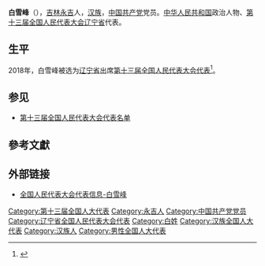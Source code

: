 {{Infobox person
|name=白雪峰
|birth_date={{birth year and age|1969|3}}
|ancestor=[[吉林|吉林]][[永吉|永吉]]
|nationality={{PRC}}
|title=[[全国人大代表|全国人大代表]]
|ethnicity=[[汉族|汉族]]
|gender=男
|party={{cpc}}
|website=[http://210.82.31.1:8084/delegate/viewDelegate.action?dbid=130364 全国人大代表数据库]
}}
'''白雪峰'''（{{bd|1969年|3月}}），[[吉林|吉林]][[永吉|永吉]]人，[[汉族|汉族]]，[[中国共产党|中国共产党]]党员。[[中华人民共和国|中华人民共和国]]政治人物、[[第十三届全国人民代表大会|第十三届全国人民代表大会]][[辽宁省|辽宁省]]代表{{refnest|{{Cite web|url=http://210.82.31.1:8084/delegate/viewDelegate.action?dbid=130364|title=全国人民代表大会代表信息-白雪峰|accessdate=2020-03-16|work=中国人大网}}}}。

==生平==
2018年，白雪峰被选为[[辽宁省|辽宁省]]出席[[第十三届全国人民代表大会|第十三届全国人民代表大会]][[第十三届全国人民代表大会代表|代表]]<ref>{{Cite web|title=中华人民共和国第十三届全国人民代表大会代表名单|url=http://www.gov.cn/xinwen/2018-02/24/content_5268538.htm|accessdate=2020-03-16|work=中国政府网|archive-date=2020-02-28|archive-url=https://web.archive.org/web/20200228133636/http://www.gov.cn/xinwen/2018-02/24/content_5268538.htm|dead-url=no}}</ref>。

==参见==
* [[第十三届全国人民代表大会代表名单|第十三届全国人民代表大会代表名单]]

==參考文獻==
{{reflist}}

==外部链接==
{{Portal|中国|政治}}
* [http://210.82.31.1:8084/delegate/viewDelegate.action?dbid=130364 全国人民代表大会代表信息-白雪峰]

{{中国政治人物小作品}}
[[Category:第十三届全国人大代表|Category:第十三届全国人大代表]]
[[Category:永吉人|Category:永吉人]]
[[Category:中国共产党党员|Category:中国共产党党员]]
[[Category:辽宁省全国人民代表大会代表|Category:辽宁省全国人民代表大会代表]]
[[Category:白姓|Category:白姓]]
[[Category:汉族全国人大代表|Category:汉族全国人大代表]]
[[Category:汉族人|Category:汉族人]]
[[Category:男性全国人大代表|Category:男性全国人大代表]]
